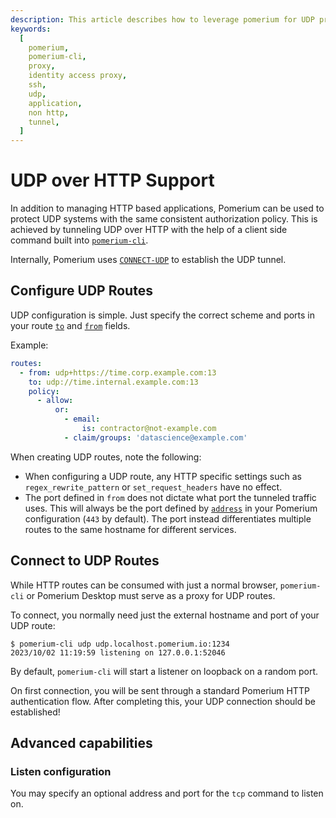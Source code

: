 ```yaml
---
description: This article describes how to leverage pomerium for UDP proxying.
keywords:
  [
    pomerium,
    pomerium-cli,
    proxy,
    identity access proxy,
    ssh,
    udp,
    application,
    non http,
    tunnel,
  ]
---
```



# UDP over HTTP Support

In addition to managing HTTP based applications, Pomerium can be used to protect UDP systems with the same consistent authorization policy. This is achieved by tunneling UDP over HTTP with the help of a client side command built into [`pomerium-cli`](/docs/clients/pomerium-cli).

Internally, Pomerium uses [`CONNECT-UDP`](https://datatracker.ietf.org/doc/html/rfc9298) to establish the UDP tunnel.

## Configure UDP Routes

UDP configuration is simple. Just specify the correct scheme and ports in your route [`to`](/docs/reference/routes/to) and [`from`](/docs/reference/routes/from) fields.

Example:

```yaml
routes:
  - from: udp+https://time.corp.example.com:13
    to: udp://time.internal.example.com:13
    policy:
      - allow:
          or:
            - email:
                is: contractor@not-example.com
            - claim/groups: 'datascience@example.com'
```

When creating UDP routes, note the following:

- When configuring a UDP route, any HTTP specific settings such as `regex_rewrite_pattern` or `set_request_headers` have no effect.
- The port defined in `from` does not dictate what port the tunneled traffic uses. This will always be the port defined by [`address`](/docs/reference/address) in your Pomerium configuration (`443` by default). The port instead differentiates multiple routes to the same hostname for different services.

## Connect to UDP Routes

While HTTP routes can be consumed with just a normal browser, `pomerium-cli` or Pomerium Desktop must serve as a proxy for UDP routes.

To connect, you normally need just the external hostname and port of your UDP route:

```shell-session
$ pomerium-cli udp udp.localhost.pomerium.io:1234
2023/10/02 11:19:59 listening on 127.0.0.1:52046
```

By default, `pomerium-cli` will start a listener on loopback on a random port.

On first connection, you will be sent through a standard Pomerium HTTP authentication flow. After completing this, your UDP connection should be established!

## Advanced capabilities

### Listen configuration

You may specify an optional address and port for the `tcp` command to listen on.

<CLIClientCertificates protocol="udp" />
